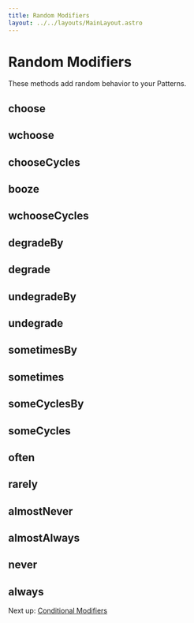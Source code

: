 ```yaml
---
title: Random Modifiers
layout: ../../layouts/MainLayout.astro
---
```



# Random Modifiers

These methods add random behavior to your Patterns.

## choose

<JsDoc client:idle name="choose" h={0} />

## wchoose

<JsDoc client:idle name="wchoose" h={0} />

## chooseCycles

<JsDoc client:idle name="chooseCycles" h={0} />

## booze

<JsDoc client:idle name="booze" h={0} />


## wchooseCycles

<JsDoc client:idle name="wchooseCycles" h={0} />

## degradeBy

<JsDoc client:idle name="Pattern.degradeBy" h={0} />

## degrade

<JsDoc client:idle name="Pattern.degrade" h={0} />

## undegradeBy

<JsDoc client:idle name="Pattern.undegradeBy" h={0} />

## undegrade

<JsDoc client:idle name="Pattern.undegrade" h={0} />

## sometimesBy

<JsDoc client:idle name="Pattern.sometimesBy" h={0} />

## sometimes

<JsDoc client:idle name="Pattern.sometimes" h={0} />

## someCyclesBy

<JsDoc client:idle name="Pattern.someCyclesBy" h={0} />

## someCycles

<JsDoc client:idle name="Pattern.someCycles" h={0} />

## often

<JsDoc client:idle name="Pattern.often" h={0} />

## rarely

<JsDoc client:idle name="Pattern.rarely" h={0} />

## almostNever

<JsDoc client:idle name="Pattern.almostNever" h={0} />

## almostAlways

<JsDoc client:idle name="Pattern.almostAlways" h={0} />

## never

<JsDoc client:idle name="Pattern.never" h={0} />

## always

<JsDoc client:idle name="Pattern.always" h={0} />

Next up: [Conditional Modifiers](/learn/conditional-modifiers)
